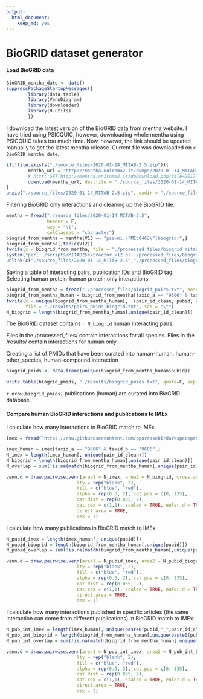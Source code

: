 ```yaml
---
output: 
  html_document: 
    keep_md: yes
---
```

BioGRID dataset generator
========================================================

#### Load BioGRID data

```r
BioGRID_mentha_date <- date()
suppressPackageStartupMessages({
        library(data.table)
        library(VennDiagram)
        library(downloader)
        library(R.utils)
        })
```

I download the latest version of the BioGRID data from mentha website. I have tried using PSICQUIC, however, downloading whole mentha using PSICQUIC takes too much time. Now, however, the link should be updated manually to get the latest mentha release. Current file was downloaded on `r BioGRID_mentha_date`. 

```r
if(!file.exists("./source_files/2020-01-14_MITAB-2.5.zip")){
        mentha_url = "http://mentha.uniroma2.it/dumps/2020-01-14_MITAB-2.5.zip"
        # httr::GET(http://mentha.uniroma2.it/doDownload.php?file=2017-02-27_MITAB-2.5.zip) - this is how I got the direct link
        download(mentha_url, destfile = "./source_files/2020-01-14_MITAB-2.5.zip")
}
unzip("./source_files/2020-01-14_MITAB-2.5.zip", exdir = "./source_files/")
```

Filtering BioGRID only interactions and cleaning up the BioGRID file.

```r
mentha = fread("./source_files/2020-01-14_MITAB-2.5", 
               header = F, 
               sep = "\t",
               colClasses = "character")
biogrid_from_mentha = mentha[V13 == "psi-mi:\"MI:0463\"(biogrid)",]
biogrid_from_mentha[,table(V12)]
fwrite(x = biogrid_from_mentha, file = "./processed_files/biogrid_mitab25.txt",sep = "\t")
system("perl ./scripts/MITAB25extractor_v12.pl ./processed_files/biogrid_mitab25.txt ./processed_files/biogrid_pairs.txt")
unlink(c("./source_files/2020-01-14_MITAB-2.5","./processed_files/biogrid_mitab25.txt"))
```

Saving a table of interacting pairs, publication IDs and BioGRID tag. Selecting human protein-human protein only interactions.

```r
biogrid_from_mentha = fread("./processed_files/biogrid_pairs.txt", header = T, sep = "\t", colClasses = "character")
biogrid_from_mentha_human = biogrid_from_mentha[taxid_a == "9606" & taxid_b == "9606",]
fwrite(x = unique(biogrid_from_mentha_human[, .(pair_id_clean, pubid, biogrid = rep(1, .N))]), 
       file = "./results/pairs_pmids_biogrid.txt", sep = "\t")
N_biogrid = length(biogrid_from_mentha_human[,unique(pair_id_clean)])
```

The BioGRID dataset contains `r N_biogrid` human interacting pairs. 

Files in the /processed_files/ contain interactions for all species.
Files in the /results/ contain interactions for human only.

Creating a list of PMIDs that have been curated into human-human, human-other_species, human-compound interaction

```r
biogrid_pmids <- data.frame(unique(biogrid_from_mentha_human$pubid))

write.table(biogrid_pmids, "./results/biogrid_pmids.txt", quote=F, sep ="\t", row.names = F, col.names = T)
```

`r nrow(biogrid_pmids)` publications (human) are curated into BioGRID database. 

#### Compare human BioGRID interactions and publications to IMEx 

I calculate how many interactions in BioGRID match to IMEx.

```r
imex = fread("https://raw.githubusercontent.com/pporrasebi/darkspaceproject/master/IMEx/results/imex_full.txt", header = T, sep = "\t", colClasses = "character")

imex_human = imex[taxid_a == "9606" & taxid_b == "9606",]
N_imex = length(imex_human[, unique(pair_id_clean)])
N_biogrid = length(biogrid_from_mentha_human[,unique(pair_id_clean)])
N_overlap = sum(!is.na(match(biogrid_from_mentha_human[,unique(pair_id_clean)], imex_human[, unique(pair_id_clean)])))

venn.d = draw.pairwise.venn(area1 = N_imex, area2 = N_biogrid, cross.area = N_overlap, category = c("IMEx", "BioGRID"), 
                          lty = rep("blank", 2), 
                          fill = c("blue", "red"), 
                          alpha = rep(0.5, 2), cat.pos = c(0, 135), 
                          cat.dist = rep(0.035, 2), 
                          cat.cex = c(1,1), scaled = TRUE, euler.d = TRUE,  margin = 0.05,
                          direct.area = TRUE,
                          cex = 1)

```

I calculate how many publications in BioGRID match to IMEx.

```r
N_pubid_imex = length(imex_human[, unique(pubid)])
N_pubid_biogrid = length(biogrid_from_mentha_human[,unique(pubid)])
N_pubid_overlap = sum(!is.na(match(biogrid_from_mentha_human[,unique(pubid)], imex_human[, unique(pubid)])))

venn.d = draw.pairwise.venn(area1 = N_pubid_imex, area2 = N_pubid_biogrid, cross.area = N_pubid_overlap, category = c("IMEx", "BioGRID"), 
                          lty = rep("blank", 2), 
                          fill = c("blue", "red"), 
                          alpha = rep(0.5, 2), cat.pos = c(0, 135), 
                          cat.dist = rep(0.035, 2), 
                          cat.cex = c(1,1), scaled = TRUE, euler.d = TRUE,  margin = 0.05,
                          direct.area = TRUE,
                          cex = 1)

```

I calculate how many interactions published in specific articles (the same interaction can come from different publications) in BioGRID match to IMEx.

```r
N_pub_int_imex = length(imex_human[, unique(paste0(pubid,"_",pair_id_clean))])
N_pub_int_biogrid = length(biogrid_from_mentha_human[,unique(paste0(pubid,"_",pair_id_clean))])
N_pub_int_overlap = sum(!is.na(match(biogrid_from_mentha_human[,unique(paste0(pubid,"_",pair_id_clean))], imex_human[, unique(paste0(pubid,"_",pair_id_clean))])))

venn.d = draw.pairwise.venn(area1 = N_pub_int_imex, area2 = N_pub_int_biogrid, cross.area = N_pub_int_overlap, category = c("IMEx", "BioGRID"), 
                          lty = rep("blank", 2), 
                          fill = c("blue", "red"), 
                          alpha = rep(0.5, 2), cat.pos = c(0, 135), 
                          cat.dist = rep(0.035, 2), 
                          cat.cex = c(1,1), scaled = TRUE, euler.d = TRUE,  margin = 0.05,
                          direct.area = TRUE,
                          cex = 1)

```
